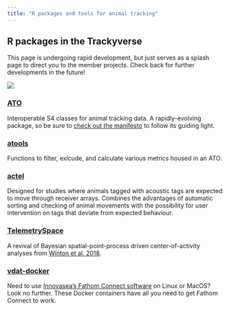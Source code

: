 ```yaml
---
title: "R packages and tools for animal tracking"
---
```


## R packages in the Trackyverse

This page is undergoing rapid development, but just serves as a splash page to direct you to the member projects. Check back for further developments in the future!

::: column-margin
![](hex_logo.png)
:::


### [ATO](https://ato.trackyverse.org)

Interoperable S4 classes for animal tracking data. A rapidly-evolving package, so be sure to [check out the manifesto](https://ato.trackyverse.org/articles/ATO-ecosystem.html) to follow its guiding light.

### [atools](https://atools.trackyverse.org)

Functions to filter, exlcude, and calculate various metrics housed in an ATO.

### [actel](https://actel.trackyverse.org/)

Designed for studies where animals tagged with acoustic tags are expected to move through receiver arrays. Combines the advantages of automatic sorting and checking of animal movements with the possibility for user intervention on tags that deviate from expected behaviour.


### [TelemetrySpace](https://telemetryspace.trackyverse.org)

A revival of Bayesian spatial-point-process driven center-of-activity analyses from [Winton et al. 2018](doi.org/10.1111/2041-210X.13080).

### [vdat-docker](https://github.com/trackyverse/vdat-docker)

Need to use [Innovasea's Fathom Connect software](https://support.fishtracking.innovasea.com/s/downloads) on Linux or MacOS? Look no further. These Docker containers have all you need to get Fathom Connect to work.
